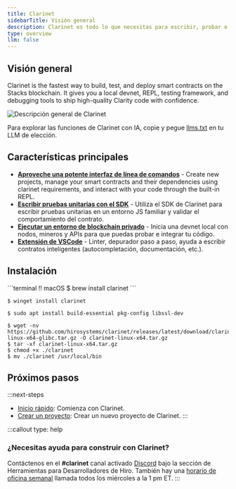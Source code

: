 ```yaml
---
title: Clarinet
sidebarTitle: Visión general
description: Clarinet es todo lo que necesitas para escribir, probar e implementar contratos inteligentes de Clarity en Stacks.
type: overview
llm: false
---
```

## Visión general

Clarinet is the fastest way to build, test, and deploy smart contracts on the Stacks blockchain. It gives you a local devnet, REPL, testing framework, and debugging tools to ship high-quality Clarity code with confidence.

![Descripción general de Clarinet](/images/tools/clarinet/overview.svg)

Para explorar las funciones de Clarinet con IA, copie y pegue [llms.txt](/tools/clarinet/llms.txt) en tu LLM de elección.

## Características principales

* [**Aproveche una potente interfaz de línea de comandos**](/tools/clarinet/cli-reference) - Create new projects, manage your smart contracts and their dependencies using clarinet requirements, and interact with your code through the built-in REPL.
* [**Escribir pruebas unitarias con el SDK**](/tools/clarinet/sdk-introduction) - Utiliza el SDK de Clarinet para escribir pruebas unitarias en un entorno JS familiar y validar el comportamiento del contrato.
* [**Ejecutar un entorno de blockchain privado**](/tools/clarinet/local-blockchain-development) - Inicia una devnet local con nodos, mineros y APIs para que puedas probar e integrar tu código.
* [**Extensión de VSCode**](/tools/clarinet/vscode-extension) - Linter, depurador paso a paso, ayuda a escribir contratos inteligentes (autocompletación, documentación, etc.).

## Instalación

<TerminalPicker storage="macOS">
  ```terminal !! macOS
  $ brew install clarinet
  ```

  ```terminal !! Windows
  $ winget install clarinet
  ```

  ```terminal !! Cargo
  $ sudo apt install build-essential pkg-config libssl-dev
  ```

  ```terminal !! Binary
  $ wget -nv https://github.com/hirosystems/clarinet/releases/latest/download/clarinet-linux-x64-glibc.tar.gz -O clarinet-linux-x64.tar.gz
  $ tar -xf clarinet-linux-x64.tar.gz
  $ chmod +x ./clarinet
  $ mv ./clarinet /usr/local/bin
  ```
</TerminalPicker>

## Próximos pasos

:::next-steps
* [Inicio rápido](/tools/clarinet/quickstart): Comienza con Clarinet.
* [Crear un proyecto](/tools/clarinet/project-development): Crear un nuevo proyecto de Clarinet.
:::

:::callout
type: help

### ¿Necesitas ayuda para construir con Clarinet?

Contáctenos en el **#clarinet** canal activado [Discord](https://stacks.chat/) bajo la sección de Herramientas para Desarrolladores de Hiro. También hay una [horario de oficina semanal](https://www.addevent.com/event/kI22007085) llamada todos los miércoles a la 1 pm ET.
:::
